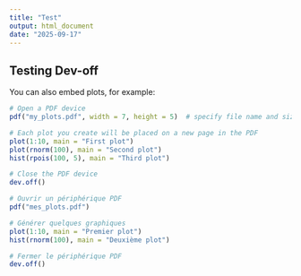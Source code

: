 ```yaml
---
title: "Test"
output: html_document
date: "2025-09-17"
---
```


## Testing Dev-off

You can also embed plots, for example:

```r
# Open a PDF device
pdf("my_plots.pdf", width = 7, height = 5)  # specify file name and size

# Each plot you create will be placed on a new page in the PDF
plot(1:10, main = "First plot")
plot(rnorm(100), main = "Second plot")
hist(rpois(100, 5), main = "Third plot")

# Close the PDF device
dev.off()

```


```r
# Ouvrir un périphérique PDF
pdf("mes_plots.pdf")

# Générer quelques graphiques
plot(1:10, main = "Premier plot")
hist(rnorm(100), main = "Deuxième plot")

# Fermer le périphérique PDF
dev.off()

```
